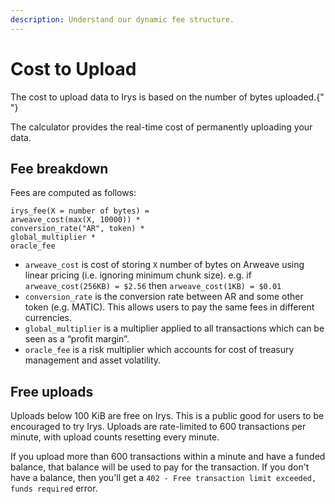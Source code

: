 ```yaml
---
description: Understand our dynamic fee structure.
---
```




# Cost to Upload

The cost to upload data to Irys is based on the number of bytes uploaded.{" "}

The calculator provides the real-time cost of permanently uploading your data.

<div class="mt-10">
	<UploadFeeCalculator />
</div>

## Fee breakdown

Fees are computed as follows:

```
irys_fee(X = number of bytes) =
arweave_cost(max(X, 10000)) *
conversion_rate("AR", token) *
global_multiplier *
oracle_fee
```

- `arweave_cost` is cost of storing `X` number of bytes on Arweave using linear pricing (i.e. ignoring minimum chunk size). e.g. if `arweave_cost(256KB) = $2.56` then `arweave_cost(1KB) = $0.01`
- `conversion_rate` is the conversion rate between AR and some other token (e.g. MATIC). This allows users to pay the same fees in different currencies.
- `global_multiplier` is a multiplier applied to all transactions which can be seen as a “profit margin”.
- `oracle_fee` is a risk multiplier which accounts for cost of treasury management and asset volatility.

## Free uploads

Uploads below 100 KiB are free on Irys. This is a public good for users to be encouraged to try Irys. Uploads are rate-limited to 600 transactions per minute, with upload counts resetting every minute.

If you upload more than 600 transactions within a minute and have a funded balance, that balance will be used to pay for the transaction. If you don't have a balance, then you'll get a `402 - Free transaction limit exceeded, funds required` error.
